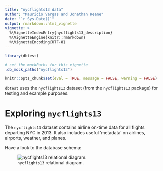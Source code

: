 ```yaml
---
title: "nycflights13 data"
author: "Mauricio Vargas and Jonathan Keane"
date: "`r Sys.Date()`"
output: rmarkdown::html_vignette
vignette: >
  %\VignetteIndexEntry{nycflights13_description}
  %\VignetteEngine{knitr::rmarkdown}
  %\VignetteEncoding{UTF-8}
---
```


```r
library(dbtest)

# set the mockPaths for this vignette
.db_mock_paths("nycflights13")

knitr::opts_chunk$set(eval = TRUE, message = FALSE, warning = FALSE)
```

`dbtest` uses the `nycflights13` dataset (from the `nycflights13` package) for 
testing and example purposes.

# Exploring `nycflights13`

The `nycflights13` dataset contains airline on-time data for all flights 
departing NYC in 2013. It also includes useful 'metadata' on airlines, airports,
weather, and planes.
    
Have a look to the database schema:

![`nycflights13` relational diagram.](relational-nycflights.svg)

